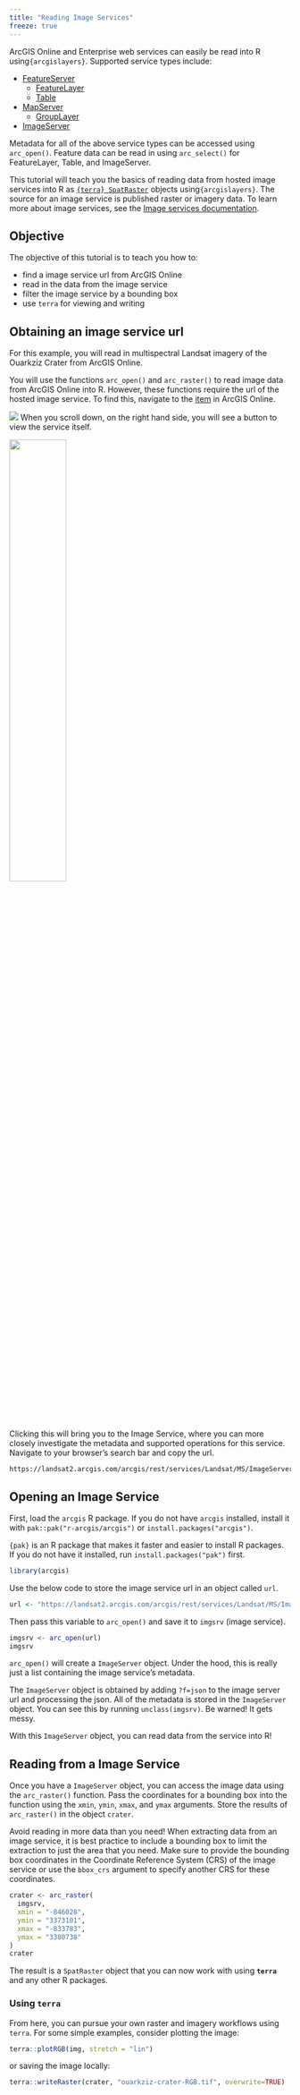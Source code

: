 ```yaml
---
title: "Reading Image Services"
freeze: true
---
```


ArcGIS Online and Enterprise web services can easily be read into R using`{arcgislayers}`. Supported service types include:

 - [FeatureServer](https://developers.arcgis.com/rest/services-reference/enterprise/feature-service.htm)
    - [FeatureLayer](https://developers.arcgis.com/rest/services-reference/enterprise/feature-layer.htm)
    - [Table](https://developers.arcgis.com/rest/services-reference/enterprise/feature-layer.htm)
 - [MapServer](https://developers.arcgis.com/rest/services-reference/enterprise/map-service.htm)
    - [GroupLayer](https://developers.arcgis.com/web-map-specification/objects/groupLayer/)
 - [ImageServer](https://developers.arcgis.com/rest/services-reference/enterprise/image-service.htm)


Metadata for all of the above service types can be accessed using `arc_open()`. Feature data can be read in using `arc_select()` for FeatureLayer, Table, and ImageServer.

This tutorial will teach you the basics of reading data from hosted image services into R as [`{terra} SpatRaster`](https://rspatial.github.io/terra/reference/rast.html) objects using`{arcgislayers}`. The source for an image service is published raster or imagery data. To learn more about image services, see the [Image services documentation](https://enterprise.arcgis.com/en/server/latest/publish-services/windows/key-concepts-for-image-services.htm).

## Objective

The objective of this tutorial is to teach you how to:

- find a image service url from ArcGIS Online
- read in the data from the image service
- filter the image service by a bounding box
- use `terra` for viewing and writing

## Obtaining an image service url

For this example, you will read in multispectral Landsat imagery of the Ouarkziz Crater from ArcGIS Online. 

You will use the functions `arc_open()` and `arc_raster()` to read image data from ArcGIS Online into R. However, these functions require the url of the hosted image service. To find this, navigate to the [item](https://www.arcgis.com/home/item.html?id=d9b466d6a9e647ce8d1dd5fe12eb434b) in ArcGIS Online. 


![](../images/read-data/multispectral-landsat.png)
When you scroll down, on the right hand side, you will see a button to view the service itself. 

![](../images/read-data/view-url-imagery.png){width=45%}

Clicking this will bring you to the Image Service, where you can more closely investigate the metadata and supported operations for this service. Navigate to your browser's search bar and copy the url.

```
https://landsat2.arcgis.com/arcgis/rest/services/Landsat/MS/ImageServer
```

## Opening an Image Service

First, load the `arcgis` R package. If you do not have `arcgis` installed, install it with `pak::pak("r-arcgis/arcgis")` or `install.packages("arcgis")`.

:::{.aside}
`{pak}` is an R package that makes it faster and easier to install R packages. If you do not have it installed, run `install.packages("pak")` first. 
:::

```r
library(arcgis)
```

Use the below code to store the image service url in an object called `url`.

```r
url <- "https://landsat2.arcgis.com/arcgis/rest/services/Landsat/MS/ImageServer"
```

Then pass this variable to `arc_open()` and save it to `imgsrv` (image service).

```r
imgsrv <- arc_open(url)
imgsrv
```

`arc_open()` will create a `ImageServer` object. Under the hood, this is really just a list containing the image service's metadata. 

:::{.callout-note collapse="true" title="ImageServer details for the curious"}
The `ImageServer` object is obtained by adding `?f=json` to the image server url and processing the json. All of the metadata is stored in the `ImageServer` object. You can see this by running `unclass(imgsrv)`. Be warned! It gets messy. 
:::

With this `ImageServer` object, you can read data from the service into R! 

## Reading from a Image Service

Once you have a `ImageServer` object, you can access the image data using the `arc_raster()` function. Pass the coordinates for a bounding box into the function using the `xmin`, `ymin`, `xmax`, and `ymax` arguments. Store the results of `arc_raster()` in the object `crater`. 

:::{.callout-warning}
Avoid reading in more data than you need! When extracting data from an image service, it is best practice to include a bounding box to limit the extraction to just the area that you need. Make sure to provide the bounding box coordinates in the Coordinate Reference System (CRS) of the image service or use the `bbox_crs` argument to specify another CRS for these coordinates.
:::

```r
crater <- arc_raster(
  imgsrv,
  xmin = "-846028",
  ymin = "3373101",
  xmax = "-833783",
  ymax = "3380738"
)
crater
```

The result is a `SpatRaster` object that you can now work with using **`terra`** and any other R packages. 


### Using `terra`

From here, you can pursue your own raster and imagery workflows using `terra`. For some simple examples, consider plotting the image:

```r
terra::plotRGB(img, stretch = "lin")
```

or saving the image locally:

```r
terra::writeRaster(crater, "ouarkziz-crater-RGB.tif", overwrite=TRUE)
```

